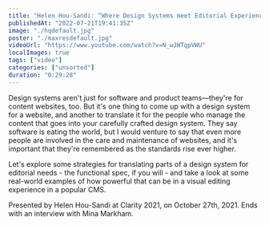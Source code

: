 ```yaml
---
title: "Helen Hou-Sandi: “Where Design Systems meet Editorial Experiences”"
publishedAt: "2022-07-21T19:41:35Z"
image: "./hqdefault.jpg"
poster: "./maxresdefault.jpg"
videoUrl: "https://www.youtube.com/watch?v=N_wJWTqpVWU"
localImages: true
tags: ["video"]
categories: ["unsorted"]
duration: "0:29:28"
---
```

Design systems aren't just for software and product teams—they're for content websites, too. But it's one thing to come up with a design system for a website, and another to translate it for the people who manage the content that goes into your carefully crafted design system. They say software is eating the world, but I would venture to say that even more people are involved in the care and maintenance of websites, and it's important that they're remembered as the standards rise ever higher.

Let's explore some strategies for translating parts of a design system for editorial needs - the functional spec, if you will - and take a look at some real-world examples of how powerful that can be in a visual editing experience in a popular CMS.

Presented by Helen Hou-Sandi at Clarity 2021, on October 27th, 2021. Ends with an interview with Mina Markham.
